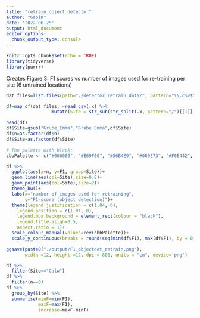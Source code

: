 ---
title: "retrain_object_detector"
author: "GabiK"
date: '2022-06-25'
output: html_document
editor_options: 
  chunk_output_type: console
---

```{r setup, include=FALSE}
knitr::opts_chunk$set(echo = TRUE)
library(tidyverse)
library(purrr)
```

Creates Figure 3: F1 scores vs number of images used for re-training per site (6 untrained locations)

```{r data}
dat_files=list.files(path="./detector_retrain_data/", pattern="\\.csv$",full.names = TRUE) 

df=map_df(dat_files, ~read_csv(.x) %>%
                 mutate(Site = str_sub(str_split(.x, pattern="/")[[1]][3],start=1, end=-5)))

head(df)
df$Site=gsub("Grube_Emma","Grube Emma",df$Site)
df$n=as.factor(df$n)
df$Site=as.factor(df$Site)
```

```{r plot}
# The palette with black:
cbbPalette <- c("#000000", "#E69F00", "#56B4E9", "#009E73", "#F0E442", "#0072B2", "#D55E00", "#CC79A7")

df %>% 
  ggplot(aes(x=n, y=F1, group=Site))+
  geom_line(aes(col=Site),size=0.8)+
  geom_point(aes(col=Site),size=2)+
  theme_bw()+
  labs(x="number of images used for retraining",
       y="F1-score (object detection)")+
  theme(legend.justification = c(1.04, 0), 
    legend.position = c(1.01, 0),
    legend.box.background = element_rect(colour = "black"),
    legend.title.align=0.5,
    aspect.ratio = 1)+
  scale_colour_manual(values=rev(cbbPalette))+
  scale_y_continuous(breaks = round(seq(min(df$F1), max(df$F1), by = 0.1),1))

ggsave(paste0("./output/F1_objectdet_retrain.png"),
       width =12, height =12, dpi = 800, units = "cm", device='png')
```

```{r increase_summary}
df %>% 
  filter(Site=="Calw")
df %>% 
  filter(n==0) 
df %>% 
  group_by(Site) %>% 
  summarise(minF=min(F1),
            maxF=max(F1),
            increase=maxF-minF)
```
